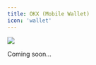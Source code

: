 ```yaml
---
title: OKX (Mobile Wallet)
icon: 'wallet'
---
```


![](https://2619786285-files.gitbook.io/~/files/v0/b/gitbook-x-prod.appspot.com/o/spaces%2FM0pXZISmirZR5oaAIkSt%2Fuploads%2FPETC8JdmhpnAemMbG3oO%2F3.png?alt=media&token=0efaf865-b7d4-4490-ba3a-5c8c73c2d594)


Coming soon...


